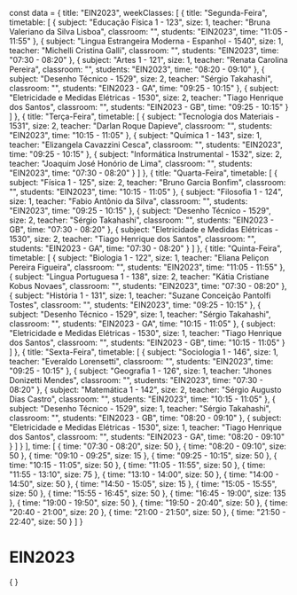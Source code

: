 const data = {
  title: "EIN2023",
  weekClasses: [
    {
      title: "Segunda-Feira",
      timetable: [
        {
          subject: "Educação Física 1 - 123",
          size: 1,
          teacher: "Bruna Valeriano da Silva Lisboa",
          classroom: "",
          students: "EIN2023",
          time: "11:05 - 11:55"
        },
        {
          subject: "Lingua Estrangeira Moderna - Espanhol - 1540",
          size: 1,
          teacher: "Michelli Cristina Galli",
          classroom: "",
          students: "EIN2023",
          time: "07:30 - 08:20"
        },
        {
          subject: "Artes 1 - 121",
          size: 1,
          teacher: "Renata Carolina Pereira",
          classroom: "",
          students: "EIN2023",
          time: "08:20 - 09:10"
        },
        {
          subject: "Desenho Técnico - 1529",
          size: 2,
          teacher: "Sérgio Takahashi",
          classroom: "",
          students: "EIN2023 - GA",
          time: "09:25 - 10:15"
        },
        {
          subject: "Eletricidade e Medidas Elétricas - 1530",
          size: 2,
          teacher: "Tiago Henrique dos Santos",
          classroom: "",
          students: "EIN2023 - GB",
          time: "09:25 - 10:15"
        }
      ]
    },
    {
      title: "Terça-Feira",
      timetable: [
        {
          subject: "Tecnologia dos Materiais - 1531",
          size: 2,
          teacher: "Darlan Roque Dapieve",
          classroom: "",
          students: "EIN2023",
          time: "10:15 - 11:05"
        },
        {
          subject: "Química 1 - 143",
          size: 1,
          teacher: "Elizangela Cavazzini Cesca",
          classroom: "",
          students: "EIN2023",
          time: "09:25 - 10:15"
        },
        {
          subject: "Informática Instrumental - 1532",
          size: 2,
          teacher: "Joaquim José Honório de Lima",
          classroom: "",
          students: "EIN2023",
          time: "07:30 - 08:20"
        }
      ]
    },
    {
      title: "Quarta-Feira",
      timetable: [
        {
          subject: "Física 1 - 125",
          size: 2,
          teacher: "Bruno Garcia Bonfim",
          classroom: "",
          students: "EIN2023",
          time: "10:15 - 11:05"
        },
        {
          subject: "Filosofia 1 - 124",
          size: 1,
          teacher: "Fabio Antônio da Silva",
          classroom: "",
          students: "EIN2023",
          time: "09:25 - 10:15"
        },
        {
          subject: "Desenho Técnico - 1529",
          size: 2,
          teacher: "Sérgio Takahashi",
          classroom: "",
          students: "EIN2023 - GB",
          time: "07:30 - 08:20"
        },
        {
          subject: "Eletricidade e Medidas Elétricas - 1530",
          size: 2,
          teacher: "Tiago Henrique dos Santos",
          classroom: "",
          students: "EIN2023 - GA",
          time: "07:30 - 08:20"
        }
      ]
    },
    {
      title: "Quinta-Feira",
      timetable: [
        {
          subject: "Biologia 1 - 122",
          size: 1,
          teacher: "Eliana Peliçon Pereira Figueira",
          classroom: "",
          students: "EIN2023",
          time: "11:05 - 11:55"
        },
        {
          subject: "Lingua Portuguesa 1 - 138",
          size: 2,
          teacher: "Kátia Cristiane Kobus Novaes",
          classroom: "",
          students: "EIN2023",
          time: "07:30 - 08:20"
        },
        {
          subject: "História 1 - 131",
          size: 1,
          teacher: "Suzane Conceição Pantolfi Tostes",
          classroom: "",
          students: "EIN2023",
          time: "09:25 - 10:15"
        },
        {
          subject: "Desenho Técnico - 1529",
          size: 1,
          teacher: "Sérgio Takahashi",
          classroom: "",
          students: "EIN2023 - GA",
          time: "10:15 - 11:05"
        },
        {
          subject: "Eletricidade e Medidas Elétricas - 1530",
          size: 1,
          teacher: "Tiago Henrique dos Santos",
          classroom: "",
          students: "EIN2023 - GB",
          time: "10:15 - 11:05"
        }
      ]
    },
    {
      title: "Sexta-Feira",
      timetable: [
        {
          subject: "Sociologia 1 - 146",
          size: 1,
          teacher: "Everaldo Lorensetti",
          classroom: "",
          students: "EIN2023",
          time: "09:25 - 10:15"
        },
        {
          subject: "Geografia 1 - 126",
          size: 1,
          teacher: "Jhones Donizetti Mendes",
          classroom: "",
          students: "EIN2023",
          time: "07:30 - 08:20"
        },
        {
          subject: "Matemática 1 - 142",
          size: 2,
          teacher: "Sérgio Augusto Dias Castro",
          classroom: "",
          students: "EIN2023",
          time: "10:15 - 11:05"
        },
        {
          subject: "Desenho Técnico - 1529",
          size: 1,
          teacher: "Sérgio Takahashi",
          classroom: "",
          students: "EIN2023 - GB",
          time: "08:20 - 09:10"
        },
        {
          subject: "Eletricidade e Medidas Elétricas - 1530",
          size: 1,
          teacher: "Tiago Henrique dos Santos",
          classroom: "",
          students: "EIN2023 - GA",
          time: "08:20 - 09:10"
        }
      ]
    }
  ],
  time: [
    {
      time: "07:30 - 08:20",
      size: 50
    },
    {
      time: "08:20 - 09:10",
      size: 50
    },
    {
      time: "09:10 - 09:25",
      size: 15
    },
    {
      time: "09:25 - 10:15",
      size: 50
    },
    {
      time: "10:15 - 11:05",
      size: 50
    },
    {
      time: "11:05 - 11:55",
      size: 50
    },
    {
      time: "11:55 - 13:10",
      size: 75
    },
    {
      time: "13:10 - 14:00",
      size: 50
    },
    {
      time: "14:00 - 14:50",
      size: 50
    },
    {
      time: "14:50 - 15:05",
      size: 15
    },
    {
      time: "15:05 - 15:55",
      size: 50
    },
    {
      time: "15:55 - 16:45",
      size: 50
    },
    {
      time: "16:45 - 19:00",
      size: 135
    },
    {
      time: "19:00 - 19:50",
      size: 50
    },
    {
      time: "19:50 - 20:40",
      size: 50
    },
    {
      time: "20:40 - 21:00",
      size: 20
    },
    {
      time: "21:00 - 21:50",
      size: 50
    },
    {
      time: "21:50 - 22:40",
      size: 50
    }
  ]
}

# EIN2023

<div>
    {
        <Grid
            title={data.title} 
            weekClasses={data.weekClasses} 
            time={data.time}
        />
    }
</div>